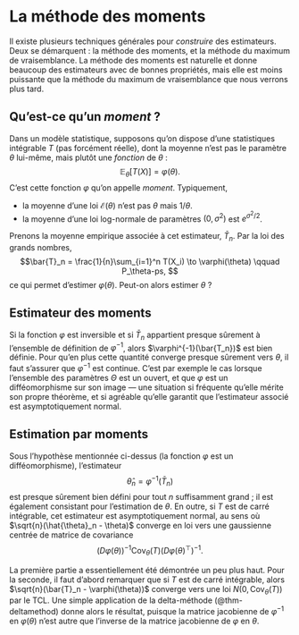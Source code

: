 
# La méthode des moments


Il existe plusieurs techniques générales pour *construire* des estimateurs. Deux se démarquent : la méthode des moments, et la méthode du maximum de vraisemblance. La méthode des moments est naturelle et donne beaucoup des estimateurs avec de bonnes propriétés, mais elle est moins puissante que la méthode du maximum de vraisemblance que nous verrons plus tard. 

## Qu'est-ce qu'un *moment* ?

Dans un modèle statistique, supposons qu'on dispose d'une statistiques intégrable $T$ (pas forcément réelle), dont la moyenne n'est pas le paramètre $\theta$ lui-même, mais plutôt une *fonction* de $\theta$ :  
$$\mathbb{E}_\theta[T(X)] = \varphi(\theta).$$ 
C'est cette fonction $\varphi$ qu'on appelle *moment*. Typiquement, 

- la moyenne d'une loi $\mathscr{E}(\theta)$ n'est pas $\theta$ mais $1/\theta$. 
- la moyenne d'une loi log-normale de paramètres $(0, \sigma^2)$ est $e^{\sigma^2/2}$. 

Prenons la moyenne empirique associée à cet estimateur, $\bar{T}_n$. Par la loi des grands nombres, 
$$\bar{T}_n = \frac{1}{n}\sum_{i=1}^n T(X_i) \to \varphi(\theta) \qquad P_\theta-ps, $$
ce qui permet d'estimer $\varphi(\theta)$. Peut-on alors estimer $\theta$ ? 


## Estimateur des moments

Si la fonction $\varphi$ est inversible et si $\bar{T}_n$ appartient presque sûrement à l'ensemble de définition de $\varphi^{-1}$, alors $\varphi^{-1}(\bar{T_n})$ est bien définie. Pour qu'en plus cette quantité converge presque sûrement vers $\theta$, il faut s'assurer que $\varphi^{-1}$ est continue. C'est par exemple le cas lorsque l'ensemble des paramètres $\Theta$ est un ouvert, et que $\varphi$ est un difféomorphisme sur son image --- une situation si fréquente qu'elle mérite son propre théorème, et si agréable qu'elle garantit que l'estimateur associé est asymptotiquement normal. 

:::{#thm-mom}

## Estimation par moments


Sous l'hypothèse mentionnée ci-dessus (la fonction $\varphi$ est un difféomorphisme), l'estimateur $$\hat{\theta}_n = \varphi^{-1}(\bar{T}_n)$$ est presque sûrement bien défini pour tout $n$ suffisamment grand ; il est également consistant pour l'estimation de $\theta$. En outre, si $T$ est de carré intégrable, cet estimateur est asymptotiquement normal, au sens où $\sqrt{n}(\hat{\theta}_n - \theta)$ converge en loi vers une gaussienne centrée de matrice de covariance
$$ (D\varphi(\theta))^{-1}\mathrm{Cov}_\theta(T)(D\varphi(\theta)^\top)^{-1}.$$

:::

:::{.proof}
La première partie a essentiellement été démontrée un peu plus haut. Pour la seconde, il faut d'abord remarquer que si $T$ est de carré intégrable, alors $\sqrt{n}(\bar{T}_n - \varphi(\theta))$ converge vers une loi $N(0, \mathrm{Cov}_\theta(T))$ par le TCL. Une simple application de la delta-méthode (@thm-deltamethod) donne alors le résultat, puisque la matrice jacobienne de $\varphi^{-1}$ en $\varphi(\theta)$ n'est autre que l'inverse de la matrice jacobienne de $\varphi$ en $\theta$. 

:::